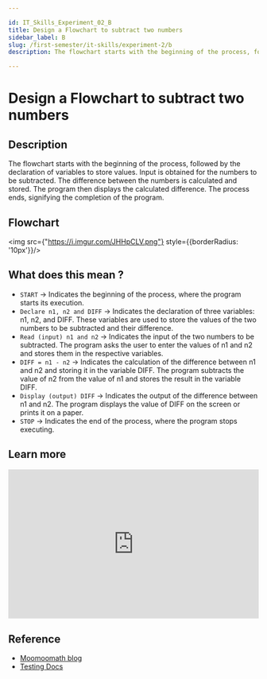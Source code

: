 ```yaml
---

id: IT_Skills_Experiment_02_B
title: Design a Flowchart to subtract two numbers
sidebar_label: B
slug: /first-semester/it-skills/experiment-2/b
description: The flowchart starts with the beginning of the process, followed by the declaration of variables to store values. Input is obtained for the numbers to be subtracted. The difference between the numbers is calculated and stored. The program then displays the calculated difference. The process ends, signifying the completion of the program.

---
```


# Design a Flowchart to subtract two numbers

## Description

The flowchart starts with the beginning of the process, followed by the declaration of variables to store values. Input is obtained for the numbers to be subtracted. The difference between the numbers is calculated and stored. The program then displays the calculated difference. The process ends, signifying the completion of the program.

## Flowchart

<img src={"https://i.imgur.com/JHHpCLV.png"} style={{borderRadius: '10px'}}/>

## What does this mean ?

- `START` → Indicates the beginning of the process, where the program starts its execution.
- `Declare n1, n2 and DIFF` → Indicates the declaration of three variables: n1, n2, and DIFF. These variables are used to store the values of the two numbers to be subtracted and their difference.
- `Read (input) n1 and n2` → Indicates the input of the two numbers to be subtracted. The program asks the user to enter the values of n1 and n2 and stores them in the respective variables.
- `DIFF = n1 - n2` → Indicates the calculation of the difference between n1 and n2 and storing it in the variable DIFF. The program subtracts the value of n2 from the value of n1 and stores the result in the variable DIFF.
- `Display (output) DIFF` → Indicates the output of the difference between n1 and n2. The program displays the value of DIFF on the screen or prints it on a paper.
- `STOP` → Indicates the end of the process, where the program stops executing.

## Learn more

<iframe width="100%" height="300px" src="https://www.youtube.com/embed/OmvcE2nPF7g" title="Addition and Subtraction of Two Numbers Using Flowgorithm" frameborder="0" allow="accelerometer; autoplay; clipboard-write; encrypted-media; gyroscope; picture-in-picture; web-share" allowfullscreen></iframe>

## Reference

- [Moomoomath blog](http://www.moomoomathblog.com/2016/05/flowchart-adding-subtracting-integers.html)
- [Testing Docs](https://www.testingdocs.com/raptor-flowchart-to-subtract-two-numbers/)